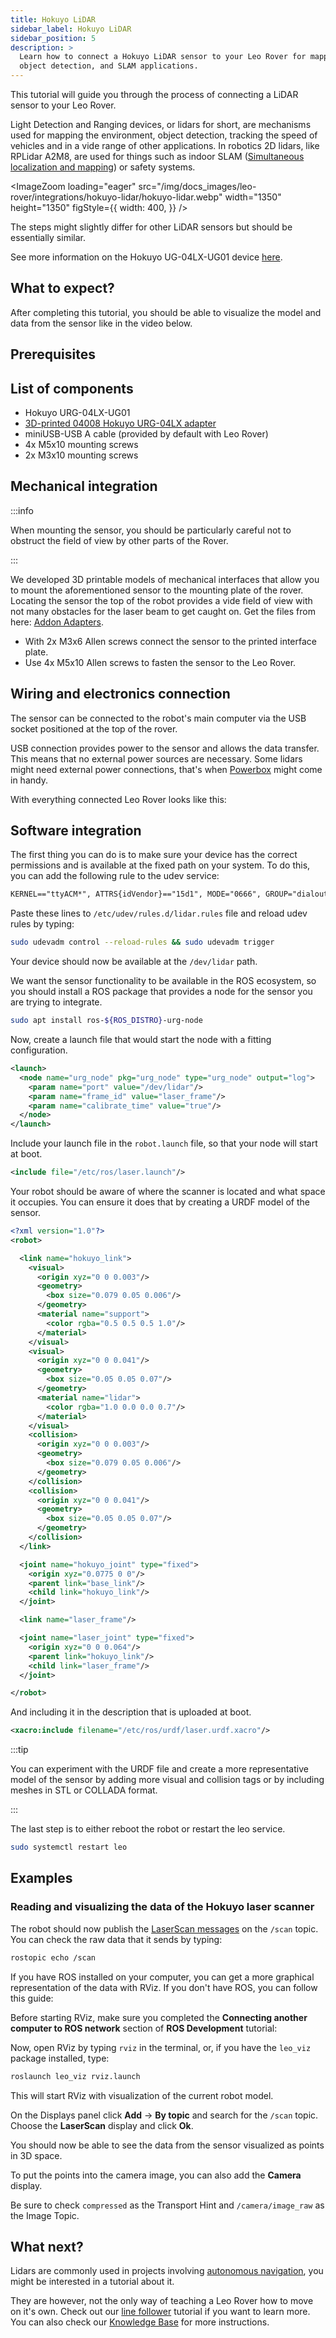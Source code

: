 ```yaml
---
title: Hokuyo LiDAR
sidebar_label: Hokuyo LiDAR
sidebar_position: 5
description: >
  Learn how to connect a Hokuyo LiDAR sensor to your Leo Rover for mapping,
  object detection, and SLAM applications.
---
```



This tutorial will guide you through the process of connecting a LiDAR sensor to
your Leo Rover.

Light Detection and Ranging devices, or lidars for short, are mechanisms used
for mapping the environment, object detection, tracking the speed of vehicles
and in a vide range of other applications. In robotics 2D lidars, like RPLidar
A2M8, are used for things such as indoor SLAM
([Simultaneous localization and mapping](https://en.wikipedia.org/wiki/Simultaneous_localization_and_mapping))
or safety systems.

<ImageZoom
  loading="eager"
  src="/img/docs_images/leo-rover/integrations/hokuyo-lidar/hokuyo-lidar.webp"
  width="1350"
  height="1350"
  figStyle={{
    width: 400,
  }}
/>

The steps might slightly differ for other LiDAR sensors but should be
essentially similar.

See more information on the Hokuyo UG-04LX-UG01 device
[here](https://www.leorover.tech/shop/lidar-hokuyo-urg-04lx-ug01-with-adapter).

## What to expect?

After completing this tutorial, you should be able to visualize the model and
data from the sensor like in the video below.

<div className="video-container">
  <LiteYouTubeEmbed
    id="oD5Sp7T0Ki0"
    params="autoplay=0&autohide=1&showinfo=0&rel=0"
    poster="hqdefault"
    title="Leo Rover Unboxing and Getting Started"
    webp
  />
</div>

## Prerequisites

<LinkButton to="/docs/leo-rover/guides/ssh" title="Connect via SSH" />
<LinkButton
  to="/docs/leo-rover/advanced-guides/ros-development"
  title="ROS development"
/>

## List of components

- Hokuyo URG-04LX-UG01
- [3D-printed 04008 Hokuyo URG-04LX adapter](/docs/leo-rover/documentation/addon-adapters#hokuyo-urg-04lx-adapter)
- miniUSB-USB A cable (provided by default with Leo Rover)
- 4x M5x10 mounting screws
- 2x M3x10 mounting screws

## Mechanical integration

:::info

When mounting the sensor, you should be particularly careful not to obstruct the
field of view by other parts of the Rover.

:::

We developed 3D printable models of mechanical interfaces that allow you to
mount the aforementioned sensor to the mounting plate of the rover. Locating the
sensor the top of the robot provides a vide field of view with not many
obstacles for the laser beam to get caught on. Get the files from here:
[Addon Adapters](/docs/leo-rover/documentation/addon-adapters/).

- With 2x M3x6 Allen screws connect the sensor to the printed interface plate.
- Use 4x M5x10 Allen screws to fasten the sensor to the Leo Rover.

## Wiring and electronics connection

The sensor can be connected to the robot's main computer via the USB socket
positioned at the top of the rover.

USB connection provides power to the sensor and allows the data transfer. This
means that no external power sources are necessary. Some lidars might need
external power connections, that's when
[Powerbox](https://www.leorover.tech/shop/powerbox) might come in handy.

With everything connected Leo Rover looks like this:

<ImageZoom
  src="/img/docs_images/leo-rover/integrations/hokuyo-lidar/leo-with-hokuyo-lidar.webp"
  width="1500"
  height="1125"
/>

## Software integration

The first thing you can do is to make sure your device has the correct
permissions and is available at the fixed path on your system. To do this, you
can add the following rule to the udev service:

```xml title="/etc/udev/rules.d/lidar.rules"
KERNEL=="ttyACM*", ATTRS{idVendor}=="15d1", MODE="0666", GROUP="dialout", SYMLINK+="lidar", ENV{ID_MM_DEVICE_IGNORE}="1"
```

Paste these lines to `/etc/udev/rules.d/lidar.rules` file and reload udev rules
by typing:

```bash
sudo udevadm control --reload-rules && sudo udevadm trigger
```

Your device should now be available at the `/dev/lidar` path.

We want the sensor functionality to be available in the ROS ecosystem, so you
should install a ROS package that provides a node for the sensor you are trying
to integrate.

```bash
sudo apt install ros-${ROS_DISTRO}-urg-node
```

Now, create a launch file that would start the node with a fitting
configuration.

```xml title="/etc/ros/laser.launch"
<launch>
  <node name="urg_node" pkg="urg_node" type="urg_node" output="log">
    <param name="port" value="/dev/lidar"/>
    <param name="frame_id" value="laser_frame"/>
    <param name="calibrate_time" value="true"/>
  </node>
</launch>
```

Include your launch file in the `robot.launch` file, so that your node will
start at boot.

```xml title="/etc/ros/robot.launch"
<include file="/etc/ros/laser.launch"/>
```

Your robot should be aware of where the scanner is located and what space it
occupies. You can ensure it does that by creating a URDF model of the sensor.

```xml title="/etc/ros/urdf/laser.urdf.xacro"
<?xml version="1.0"?>
<robot>

  <link name="hokuyo_link">
    <visual>
      <origin xyz="0 0 0.003"/>
      <geometry>
        <box size="0.079 0.05 0.006"/>
      </geometry>
      <material name="support">
        <color rgba="0.5 0.5 0.5 1.0"/>
      </material>
    </visual>
    <visual>
      <origin xyz="0 0 0.041"/>
      <geometry>
        <box size="0.05 0.05 0.07"/>
      </geometry>
      <material name="lidar">
        <color rgba="1.0 0.0 0.0 0.7"/>
      </material>
    </visual>
    <collision>
      <origin xyz="0 0 0.003"/>
      <geometry>
        <box size="0.079 0.05 0.006"/>
      </geometry>
    </collision>
    <collision>
      <origin xyz="0 0 0.041"/>
      <geometry>
        <box size="0.05 0.05 0.07"/>
      </geometry>
    </collision>
  </link>

  <joint name="hokuyo_joint" type="fixed">
    <origin xyz="0.0775 0 0"/>
    <parent link="base_link"/>
    <child link="hokuyo_link"/>
  </joint>

  <link name="laser_frame"/>

  <joint name="laser_joint" type="fixed">
    <origin xyz="0 0 0.064"/>
    <parent link="hokuyo_link"/>
    <child link="laser_frame"/>
  </joint>

</robot>
```

And including it in the description that is uploaded at boot.

```xml title="/etc/ros/urdf/robot.urdf.xacro"
<xacro:include filename="/etc/ros/urdf/laser.urdf.xacro"/>
```

:::tip

You can experiment with the URDF file and create a more representative model of
the sensor by adding more visual and collision tags or by including meshes in
STL or COLLADA format.

:::

The last step is to either reboot the robot or restart the leo service.

```bash
sudo systemctl restart leo
```

## Examples

### Reading and visualizing the data of the Hokuyo laser scanner

The robot should now publish the
[LaserScan messages](http://docs.ros.org/api/sensor_msgs/html/msg/LaserScan.html)
on the `/scan` topic. You can check the raw data that it sends by typing:

```bash
rostopic echo /scan
```

If you have ROS installed on your computer, you can get a more graphical
representation of the data with RViz. If you don't have ROS, you can follow this
guide:

<LinkButton
  to="/docs/leo-rover/advanced-guides/install-ros-on-your-computer"
  title="Install ROS on your computer"
/>

Before starting RViz, make sure you completed the **Connecting another computer
to ROS network** section of **ROS Development** tutorial:

<LinkButton
  to="/docs/leo-rover/advanced-guides/ros-development#connecting-another-computer-to-ros-network"
  title="ROS development / Connecting another computer to ROS network"
/>

Now, open RViz by typing `rviz` in the terminal, or, if you have the `leo_viz`
package installed, type:

```bash
roslaunch leo_viz rviz.launch
```

This will start RViz with visualization of the current robot model.

On the Displays panel click **Add** -> **By topic** and search for the `/scan`
topic. Choose the **LaserScan** display and click **Ok**.

<ImageZoom
  src="/img/docs_images/leo-rover/integrations/hokuyo-lidar/rviz-laser-scan.webp"
  width="1362"
  height="727"
/>

You should now be able to see the data from the sensor visualized as points in
3D space.

To put the points into the camera image, you can also add the **Camera**
display.

<ImageZoom
  src="/img/docs_images/leo-rover/integrations/hokuyo-lidar/rviz-add-camera.webp"
  width="1364"
  height="730"
/>

Be sure to check `compressed` as the Transport Hint and `/camera/image_raw` as
the Image Topic.

<ImageZoom
  src="/img/docs_images/leo-rover/integrations/hokuyo-lidar/rviz-camera-topic.webp"
  width="1365"
  height="729"
/>

## What next?

Lidars are commonly used in projects involving
[autonomous navigation](/docs/leo-rover/advanced-guides/autonomous-navigation),
you might be interested in a tutorial about it.

They are however, not the only way of teaching a Leo Rover how to move on it's
own. Check out our
[line follower](/docs/leo-rover/integrations/leo-examples/line-follower)
tutorial if you want to learn more. You can also check our
[Knowledge Base](/docs/category/integrations) for more instructions.
